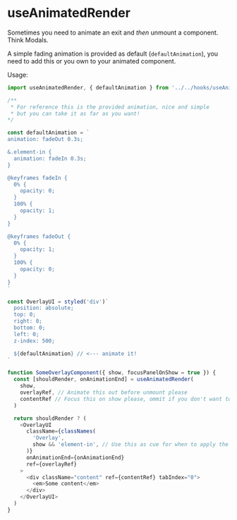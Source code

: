 
<Meta title="Hooks/useAnimatedRender" />

# useAnimatedRender

Sometimes you need to animate an exit and _then_ unmount a component. Think Modals.

A simple fading animation is provided as default (`defaultAnimation`), you need to add this or you own to your animated component.

Usage:

```js
import useAnimatedRender, { defaultAnimation } from '../../hooks/useAnimatedRender'

/**
 * For reference this is the provided animation, nice and simple
 * but you can take it as far as you want!
*/

const defaultAnimation = `
animation: fadeOut 0.3s;

&.element-in {
  animation: fadeIn 0.3s;
}

@keyframes fadeIn {
  0% {
    opacity: 0;
  }
  100% {
    opacity: 1;
  }
}

@keyframes fadeOut {
  0% {
    opacity: 1;
  }
  100% {
    opacity: 0;
  }
}
`

const OverlayUI = styled('div')`
  position: absolute;
  top: 0;
  right: 0;
  bottom: 0;
  left: 0;
  z-index: 500;

  ${defaultAnimation} // <--- animate it!
`

function SomeOverlayComponent({ show, focusPanelOnShow = true }) {
  const [shouldRender, onAnimationEnd] = useAnimatedRender(
    show,
    overlayRef, // Animate this out before unmount please
    contentRef // Focus this on show please, ommit if you don't want to focus on anything
  )

  return shouldRender ? (
    <OverlayUI
      className={classNames(
        'Overlay',
        show && 'element-in', // Use this as cue for when to apply the animations
      )}
      onAnimationEnd={onAnimationEnd}
      ref={overlayRef}
    >
      <div className="content" ref={contentRef} tabIndex="0">
        <em>Some content</em>
      </div>
    </OverlayUI>
  )
}
```
